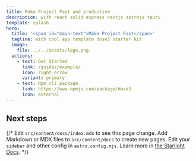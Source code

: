 ```yaml
---
title: Make Project Fast and productive
description: with react solid express nextjs astrojs tauri
template: splash
hero:
  title: '<span id="main-text">Make Project Fast</span>'
  tagline: with cool app template dose3 starter kit
  image:
    file: ../../assets/logo.png
  actions:
    - text: Get Started
      link: /guides/example/
      icon: right-arrow
      variant: primary
    - text: Npm cli package
      link: https://www.npmjs.com/package/dose3
      icon: external
---
```



## Next steps

{/* <CardGrid stagger>
	<Card title="Update content" icon="pencil">
		Edit `src/content/docs/index.mdx` to see this page change.
	</Card>
	<Card title="Add new content" icon="add-document">
		Add Markdown or MDX files to `src/content/docs` to create new pages.
	</Card>
	<Card title="Configure your site" icon="setting">
		Edit your `sidebar` and other config in `astro.config.mjs`.
	</Card>
	<Card title="Read the docs" icon="open-book">
		Learn more in [the Starlight Docs](https://starlight.astro.build/).
	</Card>
</CardGrid> */}
